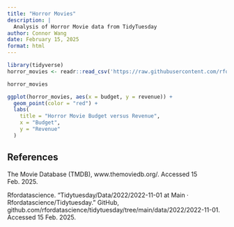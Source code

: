 ```yaml
---
title: "Horror Movies"
description: |
  Analysis of Horror Movie data from TidyTuesday
author: Connor Wang
date: February 15, 2025
format: html
---
```


```r
library(tidyverse)
horror_movies <- readr::read_csv('https://raw.githubusercontent.com/rfordatascience/tidytuesday/main/data/2022/2022-11-01/horror_movies.csv')

horror_movies
```

```r
ggplot(horror_movies, aes(x = budget, y = revenue)) +
  geom_point(color = "red") +
  labs(
    title = "Horror Movie Budget versus Revenue",
    x = "Budget",
    y = "Revenue"
  )
```

## References

The Movie Database (TMDB), www.themoviedb.org/. Accessed 15 Feb. 2025.

Rfordatascience. “Tidytuesday/Data/2022/2022-11-01 at Main · Rfordatascience/Tidytuesday.” GitHub, github.com/rfordatascience/tidytuesday/tree/main/data/2022/2022-11-01. Accessed 15 Feb. 2025.
